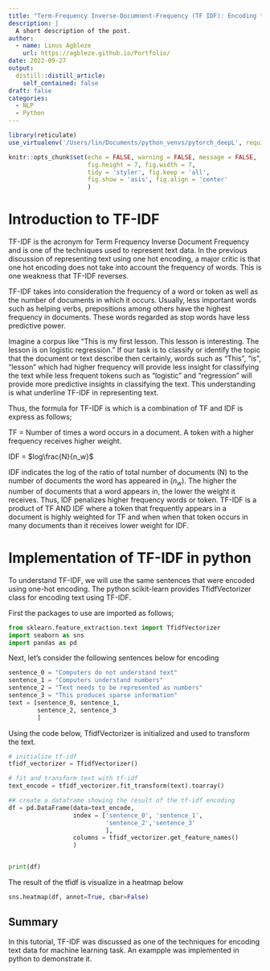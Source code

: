 ```yaml
---
title: "Term-Frequency Inverse-Documnent-Frequency (TF IDF): Encoding text for Natural Language Processing (NLP) project -Part II"
description: |
  A short description of the post.
author:
  - name: Linus Agbleze
    url: https://agbleze.github.io/Portfolio/
date: 2022-09-27
output:
  distill::distill_article:
    self_contained: false
draft: false
categories:
  - NLP 
  - Python
---
```


```r
library(reticulate)
use_virtualenv('/Users/lin/Documents/python_venvs/pytorch_deepL', required=TRUE)

```


```r
knitr::opts_chunk$set(echo = FALSE, warning = FALSE, message = FALSE,
                      fig.height = 7, fig.width = 7,
                      tidy = 'styler', fig.keep = 'all', 
                      fig.show = 'asis', fig.align = 'center'
                      )
```

# Introduction to TF-IDF
TF-IDF is the acronym for Term Frequency Inverse Document Frequency and is one of the techniques used to represent text data. In the previous discussion of representing text using one hot encoding, a major critic is that one hot encoding does not take into account the frequency of words. This is one weakness that TF-IDF reverses. 

TF-IDF takes into consideration the frequency of a word or token as well as the number of documents in which it occurs. Usually, less important words such as helping verbs, prepositions among others have the highest frequency in documents. These words regarded as stop words have less predictive power. 


Imagine a corpus like "This is my first lesson. This lesson is interesting. The lesson is on logistic regression."  If our task is to classify or identify the topic that the document or text describe then certainly, words such as "This", "is", "lesson" which had higher frequency will provide less insight for classifying the text while less frequent tokens such as "logistic" and "regression" will provide more predictive insights in classifying the text. This understanding is what underline TF-IDF in representing text. 


Thus, the formula for TF-IDF is which is a combination of TF and IDF is express as follows;

TF = Number of times a word occurs in a document. A token with a higher frequency receives higher weight.

IDF = $log\frac{N}{n_w}$

IDF indicates the log of the ratio of total number of documents (N) to the number of documents the word has appeared in ($n_w$). The higher the number of documents that a word appears in, the lower the weight it receives. Thus, IDF penalizes higher frequency words or token. TF-IDF is a product of TF AND IDF where a token that frequently appears in a document is highly weighted for TF and when when that token occurs in many documents than it receives lower weight for IDF.


# Implementation of TF-IDF in python

To understand TF-IDF, we will use the same sentences that were encoded using one-hot encoding. The python scikit-learn provides TfidfVectorizer class for encoding text using TF-IDF. 

First the packages to use are imported as follows;

```python
from sklearn.feature_extraction.text import TfidfVectorizer
import seaborn as sns
import pandas as pd
```


Next, let's consider the following sentences below for encoding 

```python
sentence_0 = "Computers do not understand text"
sentence_1 = "Computers understand numbers"
sentence_2 = "Text needs to be represented as numbers"
sentence_3 = "This produces sparse information"
text = [sentence_0, sentence_1, 
        sentence_2, sentence_3
        ]
```


Using the code below, TfidfVectorizer is initialized and used to transform the text.


```python
# initialize tf-idf
tfidf_vectorizer = TfidfVectorizer()

# fit and transform text with tf-idf
text_encode = tfidf_vectorizer.fit_transform(text).toarray()

## create a dataframe showing the result of the tf-idf encoding
df = pd.DataFrame(data=text_encode,
                  index = ['sentence_0', 'sentence_1',
                           'sentence_2','sentence_3'
                           ],
                  columns = tfidf_vectorizer.get_feature_names()
                  )


print(df)
```


The result of the tfidf is visualize in a heatmap below


```python
sns.heatmap(df, annot=True, cbar=False)
```



## Summary 

In this tutorial, TF-IDF was discussed as one of the techniques for encoding text data for machine learning task. An exampple was implemented in python to demonstrate it. 
